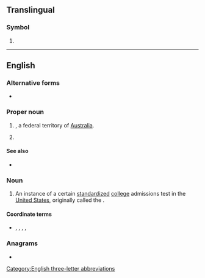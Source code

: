 {{also|act|act.|Act.|A.C.T.|A. C. T.}}
==Translingual==

===Symbol===
{{mul-symbol}}

# {{IATA|Waco Regional Airport||Waco, Texas|Waco|Texas||United States}}

----

==English==

===Alternative forms===
* {{alter|en|A.C.T.|A. C. T.}}

===Proper noun===
{{en-proper noun}}

# {{initialism of|en|Australian Capital Territory|nodot=1}}, a federal territory of [[Australia]].
#: {{coordinate terms|en|NSW|NT|QLD|SA|TAS|VIC|WA}}
# {{initialism of|en|w:American College Test}}

====See also====
* {{pedia|lang=en|ACT (test)}} {{gloss|American College Test}}

===Noun===
{{en-noun}}

# An instance of a certain [[standardized]] [[college]] admissions test in the [[United States]], originally called the {{m|en||American College Test}}.

====Coordinate terms====
* {{sense|American College Test}} {{l|en|SAT}}, {{l|en|GMAT}}, {{l|en|MCAT}}, {{l|en|DAT}}, {{l|en|PCAT}}

===Anagrams===
* {{anagrams|en|a=act|ATC|CAT|CTA|Cat|TAC|TCA|cat|tac}}

[[Category:English three-letter abbreviations]]